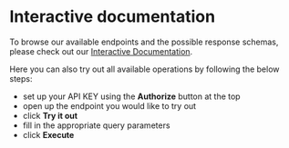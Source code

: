 # Interactive documentation

To browse our available endpoints and the possible response schemas, please check out our [Interactive Documentation](https://api.letsdothis.com/documentation).

Here you can also try out all available operations by following the below steps:

- set up your API KEY using the **Authorize** button at the top
- open up the endpoint you would like to try out
- click **Try it out**
- fill in the appropriate query parameters
- click **Execute**

